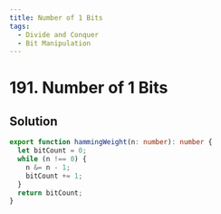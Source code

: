 ```yaml
---
title: Number of 1 Bits
tags:
  - Divide and Conquer
  - Bit Manipulation
---
```


# 191. Number of 1 Bits

<Badges>
  <LevelBadge level="easy" />
  <TopicBadge name="Divide and Conquer" slug="divide-and-conquer" />
  <TopicBadge name="Bit Manipulation" slug="bit-manipulation" />
</Badges>

## Solution

```typescript filename="solution.ts" copy
export function hammingWeight(n: number): number {
  let bitCount = 0;
  while (n !== 0) {
    n &= n - 1;
    bitCount += 1;
  }
  return bitCount;
}
```

<ProblemLink
  codingSite="leetcode"
  href="https://leetcode.com/problems/number-of-1-bits"
  title="Number of 1 Bits"
/>
